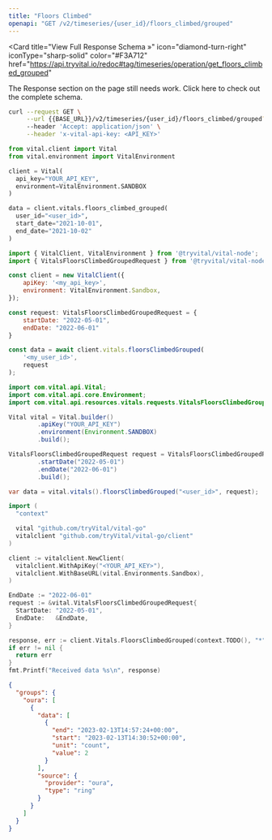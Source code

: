 ```yaml
---
title: "Floors Climbed"
openapi: "GET /v2/timeseries/{user_id}/floors_climbed/grouped"
---
```


<Card
  title="View Full Response Schema »"
  icon="diamond-turn-right"
  iconType="sharp-solid"
  color="#F3A712"
  href="https://api.tryvital.io/redoc#tag/timeseries/operation/get_floors_climbed_grouped"
>
  The Response section on the page still needs work. Click here to check out the complete schema.
</Card>

<RequestExample>

```bash cURL
curl --request GET \
     --url {{BASE_URL}}/v2/timeseries/{user_id}/floors_climbed/grouped?start_date={{START_DATE}}&end_date={{END_DATE}} \
     --header 'Accept: application/json' \
     --header 'x-vital-api-key: <API_KEY>'
```

```python Python
from vital.client import Vital
from vital.environment import VitalEnvironment

client = Vital(
  api_key="YOUR_API_KEY",
  environment=VitalEnvironment.SANDBOX
)

data = client.vitals.floors_climbed_grouped(
  user_id="<user_id>", 
  start_date="2021-10-01", 
  end_date="2021-10-02"
)
```

```javascript Node
import { VitalClient, VitalEnvironment } from '@tryvital/vital-node';
import { VitalsFloorsClimbedGroupedRequest } from '@tryvital/vital-node/api/resources/vitals';

const client = new VitalClient({
    apiKey: '<my_api_key>',
    environment: VitalEnvironment.Sandbox,
});

const request: VitalsFloorsClimbedGroupedRequest = {
    startDate: "2022-05-01",
    endDate: "2022-06-01"
}

const data = await client.vitals.floorsClimbedGrouped(
    '<my_user_id>',
    request
);
```

```java Java
import com.vital.api.Vital;
import com.vital.api.core.Environment;
import com.vital.api.resources.vitals.requests.VitalsFloorsClimbedGroupedRequest;

Vital vital = Vital.builder()
        .apiKey("YOUR_API_KEY")
        .environment(Environment.SANDBOX)
        .build();

VitalsFloorsClimbedGroupedRequest request = VitalsFloorsClimbedGroupedRequest.builder()
        .startDate("2022-05-01")
        .endDate("2022-06-01")
        .build();

var data = vital.vitals().floorsClimbedGrouped("<user_id>", request);
```

```go Go
import (
  "context"

  vital "github.com/tryVital/vital-go"
  vitalclient "github.com/tryVital/vital-go/client"
)

client := vitalclient.NewClient(
  vitalclient.WithApiKey("<YOUR_API_KEY>"),
  vitalclient.WithBaseURL(vital.Environments.Sandbox),
)

EndDate := "2022-06-01"
request := &vital.VitalsFloorsClimbedGroupedRequest{
  StartDate: "2022-05-01",
  EndDate:   &EndDate,
}

response, err := client.Vitals.FloorsClimbedGrouped(context.TODO(), "*", request)
if err != nil {
  return err
}
fmt.Printf("Received data %s\n", response)
```

</RequestExample>

<ResponseExample>

```json Example
{
  "groups": {
    "oura": [
      {
        "data": [
          {
            "end": "2023-02-13T14:57:24+00:00",
            "start": "2023-02-13T14:30:52+00:00",
            "unit": "count",
            "value": 2
          }
        ],
        "source": {
          "provider": "oura",
          "type": "ring"
        }
      }
    ]
  }
}
```

</ResponseExample>
